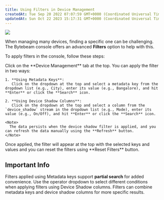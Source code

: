 ```yaml
---
title: Using Filters in Device Management
createdAt: Tue Sep 20 2022 07:07:59 GMT+0000 (Coordinated Universal Time)
updatedAt: Sun Oct 22 2023 15:17:31 GMT+0000 (Coordinated Universal Time)
---
```


![](https://usercontent.clueso.io/1f4455e0-789e-4beb-8cd9-4dac96bc47e4/323741be-de42-419d-9356-3029f7cbc932/6141a053-ff5f-40bb-8f52-97fe7573cd0f/images/5a0fc48c-8f37-4d1a-95e4-afb00af929ad.gif)

When managing many devices, finding a specific one can be challenging. The Bytebeam console offers an advanced **Filters** option to help with this.

To apply filters in the console, follow these steps:

<Steps> 
<Step title="Access Device Management Tab"> Click on the **Device Management** tab at the top. </Step> 
<Step title="Apply the Filter at the top"> 
    You can apply the filter in two ways:

    1. **Using Metadata Keys**:  
       Click on the dropdown at the top and select a metadata key from the dropdown list (e.g., City), enter its value (e.g., Bangalore), and hit **Enter** or click the **Search** icon.

    2. **Using Device Shadow Columns**:  
       Click on the dropdown at the top and select a column from the `device_shadow` stream in the dropdown list (e.g., Mode), enter its value (e.g., On/Off), and hit **Enter** or click the **Search** icon.

    <Note>
      The data persists when the device shadow filter is applied, and you can refresh the data manually using the **Refresh** button.
    </Note>
  </Step> 
</Steps>
Once applied, the filter will appear at the top with the selected keys and values and you can reset the filters using **Reset Filters** button.

## Important Info

<Note>Filters applied using Metadata keys support **partial search** for added convenience.</Note>
<Note>Use the operator dropdown to select different conditions when applying filters using Device Shadow columns.</Note> 
<Note>Filters can combine metadata keys and device shadow columns for more specific results.</Note>